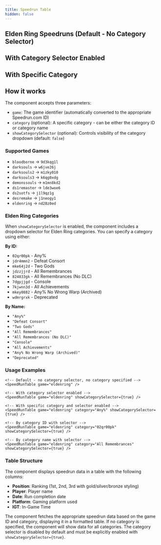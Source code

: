```yaml
---
title: Speedrun Table 
hidden: false
---
```



## Elden Ring Speedruns (Default - No Category Selector)

<SpeedRunTable game="eldenring" />

## With Category Selector Enabled

<SpeedRunTable game="eldenring" showCategorySelector={true} />

## With Specific Category

<SpeedRunTable game="eldenring" category="Any%" showCategorySelector={true} />

## How it works

The component accepts three parameters:

- `game`: The game identifier (automatically converted to the appropriate Speedrun.com ID)
- `category` (optional): A specific category - can be either the category ID or category name
- `showCategorySelector` (optional): Controls visibility of the category dropdown (default: `false`)

### Supported Games

- `bloodborne` → `9d3kqg1l`
- `darksouls` → `w6jve26j`
- `darksouls2` → `m1zky010`
- `darksouls3` → `k6qg0xdg`
- `demonssouls` → `m1mn8kd2`
- `ds1remaster` → `lde3woe6`
- `ds2sotfs` → `j1l9qz1g`
- `desremake` → `j1neogy1`
- `eldenring` → `nd28z0ed`

### Elden Ring Categories

When `showCategorySelector` is enabled, the component includes a dropdown selector for Elden Ring categories. You can specify a category using either:

**By ID:**
- `02qr00pk` - Any%
- `jdr4mmn2` - Defeat Consort
- `mke64j2d` - Two Gods
- `jdzzjjrd` - All Remembrances
- `824833gk` - All Remembrances (No DLC)
- `7dgpjjgd` - Console
- `7kjwnn3d` - All Achievements
- `mkey0882` - Any% No Wrong Warp (Archived)
- `wdmrgrxk` - Deprecated

**By Name:**
- `"Any%"`
- `"Defeat Consort"`
- `"Two Gods"`
- `"All Remembrances"`
- `"All Remembrances (No DLC)"`
- `"Console"`
- `"All Achievements"`
- `"Any% No Wrong Warp (Archived)"`
- `"Deprecated"`

### Usage Examples

```astro
<!-- Default - no category selector, no category specified -->
<SpeedRunTable game="eldenring" />

<!-- With category selector enabled -->
<SpeedRunTable game="eldenring" showCategorySelector={true} />

<!-- With specific category and selector enabled -->
<SpeedRunTable game="eldenring" category="Any%" showCategorySelector={true} />

<!-- By category ID with selector -->
<SpeedRunTable game="eldenring" category="02qr00pk" showCategorySelector={true} />

<!-- By category name with selector -->
<SpeedRunTable game="eldenring" category="All Remembrances" showCategorySelector={true} />
```

### Table Structure

The component displays speedrun data in a table with the following columns:
- **Position**: Ranking (1st, 2nd, 3rd with gold/silver/bronze styling)
- **Player**: Player name
- **Date**: Run completion date
- **Platform**: Gaming platform used
- **IGT**: In-Game Time

The component fetches the appropriate speedrun data based on the game ID and category, displaying it in a formatted table. If no category is specified, the component will show data for all categories. The category selector is disabled by default and must be explicitly enabled with `showCategorySelector={true}`.